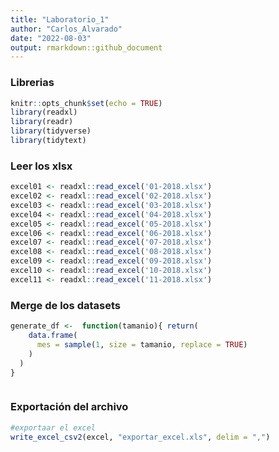 ```yaml
---
title: "Laboratorio_1"
author: "Carlos_Alvarado"
date: "2022-08-03"
output: rmarkdown::github_document
---
```

### Librerias
```r
knitr::opts_chunk$set(echo = TRUE)
library(readxl)
library(readr)
library(tidyverse)
library(tidytext)
```

### Leer los xlsx
```r
excel01 <- readxl::read_excel('01-2018.xlsx')
excel02 <- readxl::read_excel('02-2018.xlsx')
excel03 <- readxl::read_excel('03-2018.xlsx')
excel04 <- readxl::read_excel('04-2018.xlsx')
excel05 <- readxl::read_excel('05-2018.xlsx')
excel06 <- readxl::read_excel('06-2018.xlsx')
excel07 <- readxl::read_excel('07-2018.xlsx')
excel08 <- readxl::read_excel('08-2018.xlsx')
excel09 <- readxl::read_excel('09-2018.xlsx')
excel10 <- readxl::read_excel('10-2018.xlsx')
excel11 <- readxl::read_excel('11-2018.xlsx')
```

### Merge de los datasets
```r
generate_df <-  function(tamanio){ return(
    data.frame(
      mes = sample(1, size = tamanio, replace = TRUE)
    )
  )
}



```



### Exportación del archivo
```r
#exportaar el excel
write_excel_csv2(excel, "exportar_excel.xls", delim = ",")
```

